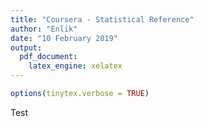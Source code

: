```yaml
---
title: "Coursera - Statistical Reference"
author: "Enlik"
date: "10 February 2019"
output:
  pdf_document:
    latex_engine: xelatex
---
```


```r
options(tinytex.verbose = TRUE)
```

Test